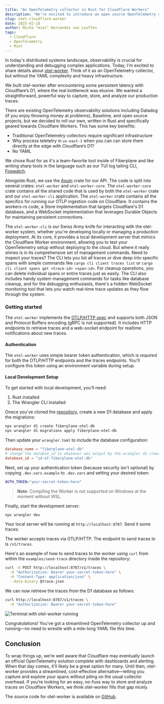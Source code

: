 ```yaml
---
title: "An OpenTelemetry collector in Rust for Cloudflare Workers"
description: "We’re excited to introduce an open source OpenTelemetry collector service, specifically for Cloudflare Workers."
slug: otel-cloudflare-worker
date: 2025-02-18
author: Micha "mies" Hernandez van Leuffen
tags:
  - Cloudflare
  - OpenTelemetry
  - Rust
---
```



In today's distributed systems landscape, observability is crucial for understanding 
and debugging complex applications. Today, I'm excited to share details about 
[otel-worker](https://github.com/fiberplane/otel-worker). Think of it as an OpenTelemetry collector, 
but without the YAML complexity and heavy infrastructure.

We built otel-worker after encountering some persistent latency with Cloudflare’s D1,
where the real bottleneck was elusive. 
We wanted a straightforward, powerful way to capture, store, and analyze our 
production traces. 

There are existing OpenTelemetry observability solutions including Datadog (if you enjoy throwing money at problems), Baselime, and open source projects, but we decided to roll our own, written in 
Rust and specifically geared towards Cloudflare Workers. This has some key benefits:

- Traditional OpenTelemetry collectors require significant infrastructure
- Why process teletetry in `us-east-1` when you can can store them directly at the edge with Cloudflare’s D1?
- No YAML

We chose Rust for as it's a team-favorite tool inside of Fiberplane and like writing sharp tools
in the language such as our TUI log tailing CLI, [Fogwatch](/blog/fogwatch/).

Alongside Rust, we use the [Axum](https://github.com/tokio-rs/axum) crate for our API. The code is split into 
several crates: `otel-worker` and `otel-worker-core`. The `otel-worker-core` 
crate contains all the shared code that is used by both the `otel-worker` 
crate and our `otel-worker-cli` application. The `otel-worker` crate contains all 
the specifics for running our OTLP ingestion code on Cloudflare. 
It contains the workers-rs code, a Store implementation that targets 
Cloudflare's D1 database, and a WebSocket implementation that leverages 
Durable Objects for maintaining persistent connections.

The `otel-worker-cli` is our Swiss Army knife for interacting with the 
otel-worker system, whether you're developing locally or managing a 
production deployment. At its core, it provides a local development server 
that mimics the Cloudflare Worker environment, allowing you to test your 
OpenTelemetry setup without deploying to the cloud. But where it really shines 
is in its comprehensive set of management commands. Need to inspect your traces? 
The CLI lets you list all traces or dive deep into specific spans with simple 
commands like `cargo cli client traces list` or `cargo cli client spans get <trace-id> <span-id>`. 
For cleanup operations, you can delete individual spans or entire traces just as 
easily. The CLI also includes handy system management commands for tasks like database 
cleanup, and for the debugging enthusiasts, there's a hidden WebSocket monitoring tool 
that lets you watch real-time trace updates as they flow through the system. 


### Getting started

The `otel-worker` implements the [OTLP/HTTP spec](https://opentelemetry.io/) 
and supports both JSON and Protocol Buffers encoding (gRPC is not supported). 
It includes HTTP endpoints to retrieve traces and a web-socket endpoint for realtime 
notifications about new traces.

#### Authentication

The `otel-worker` uses simple bearer token authentication, which is *required* 
for both the OTLP/HTTP endpoints and the traces endpoints. 
You'll configure this token using an environment variable during setup.

#### Local Development Setup

To get started with local development, you'll need:

1. Rust installed
2. The Wrangler CLI installed

Onece you've cloned the [repository](https://github.com/fiberplane/otel-worker),
create a new D1 database and apply the migrations:

```sh
npx wrangler d1 create fiberplane-otel-db
npx wrangler d1 migrations apply fiberplane-otel-db
```

Then update your `wrangler.toml` to include the database configuration:

```toml
database_name = "fiberplane-otel-db"
# change the databse_id to whatever was output by the wrangler d1 create command
database_id = "id-of-fiberplane-otel-db"
```

Next, set up your authentication token (because security isn't optional) by copying `.dev.vars.example` to `.dev.vars` and setting your desired token:

```sh
AUTH_TOKEN="your-secret-token-here"
```

> **Note**: Compiling the Worker is not supported on Windows at the moment without WSL.

Finally, start the development server:

```sh
npx wrangler dev
```

Your local server will be running at `http://localhost:8787`. Send it some traces:

The worker accepts traces via OTLP/HTTP. The endpoint to send traces to is
`/v1/traces`.

Here's an example of how to send traces to the worker using `curl` from within
the `examples/send-trace` directory inside the repository:

```sh
curl -X POST http://localhost:8787/v1/traces \
  -H "Authorization: Bearer your-secret-token-here" \
  -H "Content-Type: application/json" \
  --data-binary @trace.json
```

We can now retrieve the traces from the D1 database as follows:

```sh
curl http://localhost:8787/v1/traces \
  -H "Authorization: Bearer your-secret-token-here"
```
![Terminal with otel-worker running](@/assets/blog/2025-02-18-otel-worker.png)

Congratulations! You’ve got a streamlined OpenTelemetry collector up and 
running—no need to wrestle with a mile-long YAML file this time.

## Conclusion

To wrap things up, we’re well aware that Cloudflare may eventually launch an 
official OpenTelemetry solution complete with dashboards and alerting. 
When that day comes, it’ll likely be a great option for many. Until then, 
otel-worker provides a streamlined, cost-effective alternative—letting you 
capture and explore your spans without piling on the usual collector overhead. 
If you’re looking for an easy, no-fuss way to store and 
analyze traces on Cloudflare Workers, we think otel-worker fills that gap nicely.

The source code for otel-worker is available on [GitHub](https://github.com/fiberplane/otel-worker).